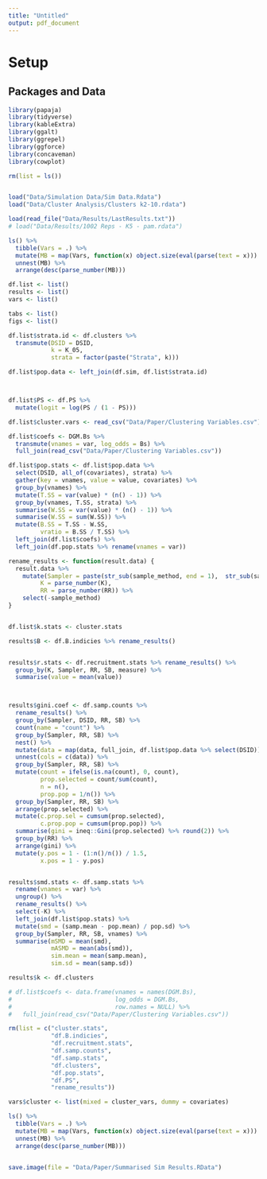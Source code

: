 ```yaml
---
title: "Untitled"
output: pdf_document
---
```


# Setup

## Packages and Data

```r
library(papaja)
library(tidyverse)
library(kableExtra)
library(ggalt)
library(ggrepel)
library(ggforce)
library(concaveman)
library(cowplot)

rm(list = ls())


load("Data/Simulation Data/Sim Data.Rdata")
load("Data/Cluster Analysis/Clusters k2-10.rdata")

load(read_file("Data/Results/LastResults.txt"))
# load("Data/Results/1002 Reps - K5 - pam.rdata")


```


```r
ls() %>%
  tibble(Vars = .) %>%
  mutate(MB = map(Vars, function(x) object.size(eval(parse(text = x))) %>% format(units = "MB", digits = 3))) %>%
  unnest(MB) %>%
  arrange(desc(parse_number(MB)))

```

```r

df.list <- list()
results <- list()
vars <- list()

tabs <- list()
figs <- list()

df.list$strata.id <- df.clusters %>% 
  transmute(DSID = DSID, 
            k = K_05, 
            strata = factor(paste("Strata", k)))

df.list$pop.data <- left_join(df.sim, df.list$strata.id)



df.list$PS <- df.PS %>% 
  mutate(logit = log(PS / (1 - PS)))

df.list$cluster.vars <- read_csv("Data/Paper/Clustering Variables.csv")

df.list$coefs <- DGM.Bs %>%
  transmute(vnames = var, log_odds = Bs) %>%
  full_join(read_csv("Data/Paper/Clustering Variables.csv"))

df.list$pop.stats <- df.list$pop.data %>%
  select(DSID, all_of(covariates), strata) %>%
  gather(key = vnames, value = value, covariates) %>%
  group_by(vnames) %>%
  mutate(T.SS = var(value) * (n() - 1)) %>%
  group_by(vnames, T.SS, strata) %>%
  summarise(W.SS = var(value) * (n() - 1)) %>%
  summarise(W.SS = sum(W.SS)) %>%
  mutate(B.SS = T.SS - W.SS,
         vratio = B.SS / T.SS) %>%
  left_join(df.list$coefs) %>%
  left_join(df.pop.stats %>% rename(vnames = var))
```

```r
rename_results <- function(result.data) {
  result.data %>%
    mutate(Sampler = paste(str_sub(sample_method, end = 1),  str_sub(sample_method, start = -2), sep = ""),
         K = parse_number(K),
         RR = parse_number(RR)) %>%
    select(-sample_method)
}


df.list$k.stats <- cluster.stats

results$B <- df.B.indicies %>% rename_results()


results$r.stats <- df.recruitment.stats %>% rename_results() %>%
  group_by(K, Sampler, RR, SB, measure) %>%
  summarise(value = mean(value))




```


```r
results$gini.coef <- df.samp.counts %>%
  rename_results() %>%
  group_by(Sampler, DSID, RR, SB) %>%
  count(name = "count") %>%
  group_by(Sampler, RR, SB) %>%
  nest() %>%
  mutate(data = map(data, full_join, df.list$pop.data %>% select(DSID))) %>%
  unnest(cols = c(data)) %>%
  group_by(Sampler, RR, SB) %>%
  mutate(count = ifelse(is.na(count), 0, count),
         prop.selected = count/sum(count),
         n = n(),
         prop.pop = 1/n()) %>%
  group_by(Sampler, RR, SB) %>%
  arrange(prop.selected) %>%
  mutate(c.prop.sel = cumsum(prop.selected),
         c.prop.pop = cumsum(prop.pop)) %>%
  summarise(gini = ineq::Gini(prop.selected) %>% round(2)) %>%
  group_by(RR) %>%
  arrange(gini) %>%
  mutate(y.pos = 1 - (1:n()/n()) / 1.5,
         x.pos = 1 - y.pos)



```

```r

results$smd.stats <- df.samp.stats %>% 
  rename(vnames = var) %>%
  ungroup() %>% 
  rename_results() %>% 
  select(-K) %>%
  left_join(df.list$pop.stats) %>%
  mutate(smd = (samp.mean - pop.mean) / pop.sd) %>%
  group_by(Sampler, RR, SB, vnames) %>%
  summarise(mSMD = mean(smd),
            mASMD = mean(abs(smd)),
            sim.mean = mean(samp.mean),
            sim.sd = mean(samp.sd))

```


```r

results$k <- df.clusters

# df.list$coefs <- data.frame(vnames = names(DGM.Bs), 
#                             log_odds = DGM.Bs, 
#                             row.names = NULL) %>%
#   full_join(read_csv("Data/Paper/Clustering Variables.csv"))

rm(list = c("cluster.stats", 
            "df.B.indicies", 
            "df.recruitment.stats", 
            "df.samp.counts", 
            "df.samp.stats", 
            "df.clusters", 
            "df.pop.stats", 
            "df.PS",
            "rename_results"))

vars$cluster <- list(mixed = cluster_vars, dummy = covariates)


```

```r
ls() %>%
  tibble(Vars = .) %>%
  mutate(MB = map(Vars, function(x) object.size(eval(parse(text = x))) %>% format(units = "MB", digits = 3))) %>%
  unnest(MB) %>%
  arrange(desc(parse_number(MB)))


save.image(file = "Data/Paper/Summarised Sim Results.RData")


```